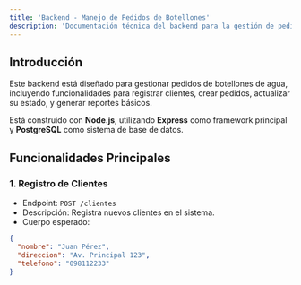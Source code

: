 ```yaml
---
title: 'Backend - Manejo de Pedidos de Botellones'
description: 'Documentación técnica del backend para la gestión de pedidos de botellones.'
---
```



## Introducción

Este backend está diseñado para gestionar pedidos de botellones de agua, incluyendo funcionalidades para registrar clientes, crear pedidos, actualizar su estado, y generar reportes básicos. 

Está construido con **Node.js**, utilizando **Express** como framework principal y **PostgreSQL** como sistema de base de datos.

## Funcionalidades Principales

### 1. Registro de Clientes
- Endpoint: `POST /clientes`
- Descripción: Registra nuevos clientes en el sistema.
- Cuerpo esperado:
```json
{
  "nombre": "Juan Pérez",
  "direccion": "Av. Principal 123",
  "telefono": "098112233"
}
